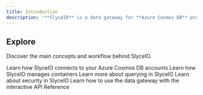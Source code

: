 ```yaml
---
title: Introduction
description: '**SlyceIO** is a data gateway for **Azure Cosmos DB** providing a single point of management for safe external access to your **container data** with fine grained security, querying and data validation.'
---
```


## Explore

Discover the main concepts and workflow behind SlyceIO.

<CardGroup cols={2}>
  <Card
    title="Connections"
    icon="plug"
    href="/concepts/connections"
  >
    Learn how SlyceIO connects to your Azure Cosmos DB accounts
  </Card>
  <Card
    title="Container Definitions"
    icon="table"
    href="/concepts/containerdefinitions"
  >
    Learn how SlyceIO manages containers
  </Card>
    <Card
    title="Query Definitions"
    icon="code"
    href="/concepts/querydefinitions"
  >
    Learn more about querying in SlyceIO
  </Card>
  <Card
    title="API Keys"
    icon="key"
    href="/concepts/apikeys"
  >
    Learn about security in SlyceIO
  </Card>
    <Card
    title="Data Gateway"
    icon="square-code"
    href="/api-reference/introduction"
  >
    Learn how to use the data gateway with the interactive API Reference
  </Card>
</CardGroup>